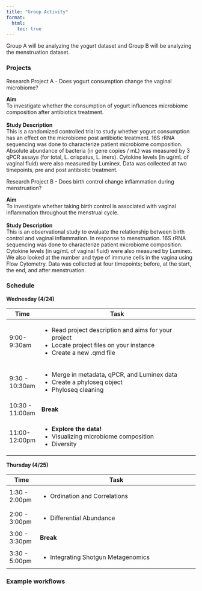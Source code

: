 ```yaml
---
title: "Group Activity"
format:
  html:
    toc: true
---
```


Group A will be analyzing the yogurt dataset and Group B will be analyzing the menstruation dataset.


<!-- :::{.callout-Group_A}

<b>Study Description</b>  

::: -->

### Projects

<!-- :::{.callout-note title="Research Project A - Does yogurt consumption change the vaginal microbiome?" appearance="simple"}
\
**Aim**\
To investigate whether the consumption of yogurt influences microbiome composition after antibiotics treatment.\
\
**Study Description** \
This is a randomized controlled trial to study whether yogurt consumption has an effect on the microbiome post antibiotic treatment. Absolute abundance of bacteria (in gene copies / mL) was measured by 3 qPCR assays (for total, L. crispatus, L. iners). Cytokine levels (in ug/mL of vaginal fluid) were also measured by Luminex. We also looked at the number and type of immune cells in the vagina using Flow Cytometry. Data was collected at two timepoints, pre and post antibiotic treatment. (add 16s)
\
 
::: -->

:::{.block}
::::{.block-header} 
Research Project A - Does yogurt consumption change the vaginal microbiome?
::::
::::{.block-container id="group_a"}
**Aim**\
To investigate whether the consumption of yogurt influences microbiome composition after antibiotics treatment.\
\
**Study Description** \
This is a randomized controlled trial to study whether yogurt consumption has an effect on the microbiome post antibiotic treatment. 16S rRNA sequencing was done to characterize patient microbiome composition. Absolute abundance of bacteria (in gene copies / mL) was measured by 3 qPCR assays (for total, L. crispatus, L. iners). Cytokine levels (in ug/mL of vaginal fluid) were also measured by Luminex. Data was collected at two timepoints, pre and post antibiotic treatment.
\
::::
:::
<script> 
  // Add click event listener to the block header
  document.getElementById("group_a").addEventListener("click", function() {
    window.location.href = "group_a.html";
  });
</script>




:::{.block}
::::{.block-header}
Research Project B - Does birth control change inflammation during menstruation?
::::
::::{.block-container id="group_b"}
**Aim**\
To investigate whether taking birth control is associated with vaginal inflammation throughout the menstrual cycle.\
\
**Study Description** \
This is an observational study to evaluate the relationship between birth control and vaginal inflammation. In response to menstruation. 16S rRNA sequencing was done to characterize patient microbiome composition. Cytokine levels (in ug/mL of vaginal fluid) were also measured by Luminex. We also looked at the number and type of immune cells in the vagina using Flow Cytometry. Data was collected at four timepoints; before, at the start, the end, and after menstruation.
\
::::
:::
<script> 
  // Add click event listener to the block header
  document.getElementById("group_b").addEventListener("click", function() {
    window.location.href = "group_b.html";
  });
</script>


<!-- :::{.goals}
::::{.goals-header}
Learning Goals
::::
::::{.goals-container}
* Know how to make your own callouts.
* Be able to mess with some SCSS/CSS styling.
::::
::: -->


<!-- {{< group_projects.qmd >}} -->



### Schedule
**Wednesday (4/24)**

+----------------+-----------------------------------------------------------------------------------+
| Time           | Task                                                                              |
+================+===================================================================================+
| 9:00-9:30am    |- Read project description and aims for your project                               |
|                |- Locate project files on your instance                                            |
|                |- Create a new .qmd file                                                           |
+----------------+-----------------------------------------------------------------------------------+
| 9:30 - 10:30am |- Merge in metadata, qPCR, and Luminex data                                        |
|                |- Create a phyloseq object                                                         |
|                |- Phyloseq cleaning                                                                |
+----------------+-----------------------------------------------------------------------------------+
|10:30 - 11:00am | **Break**                                                                         |
+----------------+-----------------------------------------------------------------------------------+
|11:00- 12:00pm  |- **Explore the data!**                                                            |
|                |- Visualizing microbiome composition                                               |
|                |- Diversity                                                                        |
+----------------+-----------------------------------------------------------------------------------+


**Thursday (4/25)**

+----------------+-------------------------------------------------------------------------------------+
| Time           | Task                                                                                |
+================+=====================================================================================+
| 1:30 - 2:00pm  |- Ordination and Correlations                                                        |
+----------------+-------------------------------------------------------------------------------------+
| 2:00 - 3:00pm  |- Differential Abundance                                                             |
+----------------+-------------------------------------------------------------------------------------+
|3:00 - 3:30pm   | **Break**                                                                           |
+----------------+-------------------------------------------------------------------------------------+
|3:30 - 5:00pm   |- Integrating Shotgun Metagenomics                                                   |
+----------------+-------------------------------------------------------------------------------------+

### Example workflows
<!-- [Johnathan's test demo](johnathan_demo_final.qmd) -->
